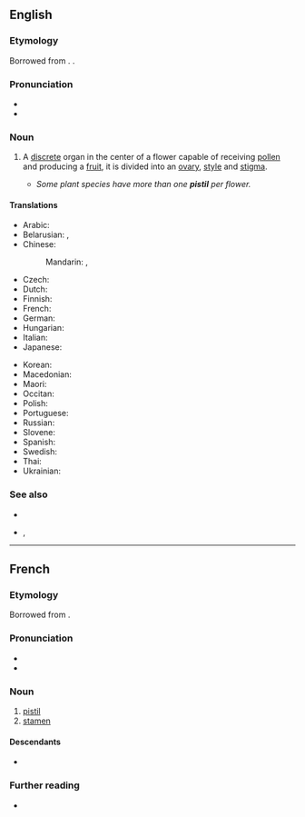 ==English==
{{wikipedia}}

===Etymology===
Borrowed from {{bor|en|fr|pistil}}. {{doublet|en|pestle}}.

===Pronunciation===
* {{audio|en-us-pistil.ogg|Audio (US)|lang=en}}
* {{rhymes|ɪstəl|lang=en}}

===Noun===
{{en-noun}}

# {{lb|en|botany}} A [[discrete]] organ in the center of a flower capable of receiving [[pollen]] and producing a [[fruit]], it is divided into an [[ovary]], [[style]] and [[stigma]]. {{defdate|from 18th c.}}
#* ''Some plant species have more than one '''pistil''' per flower.''

====Translations====
{{trans-top|a discrete unit in the center of a flower which receives the pollen and produces a fruit}}
* Arabic: {{t|ar|مِدَقّة|f|tr=midaqqa}}
* Belarusian: {{t|be|слупо́к|m}}, {{t|be|пе́сцік|m}}
* Chinese:
*: Mandarin: {{t+|cmn|蕊|tr=ruǐ|sc=Hani}} {{qualifier|stamen or pistil}}, {{t+|cmn|雌蕊|tr=círuǐ|sc=Hani}}
* Czech: {{t+|cs|pestík|m}}
* Dutch: {{t+|nl|stamper|m}}
* Finnish: {{t+|fi|emi}}
* French: {{t+|fr|pistil|m}}
* German: {{t+|de|Stempel|m}}
* Hungarian: {{t|hu|termőtáj}}
* Italian: {{t+|it|pistillo|m}}
* Japanese: {{t+|ja|雌蕊|tr=めしべ, meshibe, しずい, shizui|sc=Jpan}}
{{trans-mid}}
* Korean: {{t+|ko|암술}}
* Macedonian: {{t|mk|толчник|m|tr=tólčnik}}
* Maori: {{t|mi|hemauwha}}
* Occitan: {{t|oc|pistil|m}}
* Polish: {{t+|pl|słupek|m}}
* Portuguese: {{t+|pt|pistilo|m}}
* Russian: {{t+|ru|пе́стик|m}}
* Slovene: {{t+|sl|pestič|m}}
* Spanish: {{t+|es|pistilo|m}}
* Swedish: {{t+|sv|pistill|c}}
* Thai: {{t|th|เกสรตัวเมีย}}
* Ukrainian: {{t|uk|ма́точка|f}}
{{trans-bottom}}

===See also===
* {{l|en|stamen}}
* {{l|en|gynoecium}}, {{l|en|carpel}}

----

==French==

===Etymology===
Borrowed from {{bor|fr|la|pistillum}}.

===Pronunciation===
* {{fr-IPA}}
* {{audio|Fr-pistil.ogg|Audio|lang=fr}}

===Noun===
{{fr-noun|m}}

# [[#English|pistil]]
# [[stamen]]

====Descendants====
* {{desc|bor=1|en|pistil}}

===Further reading===
* {{R:TLFi}}